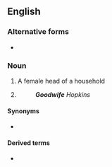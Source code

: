 {{also|Goodwife}}

==English==

===Alternative forms===
* {{sense|title}} {{l|en|Goodwife}}

===Noun===
{{en-noun|goodwives}}

# {{lb|en|obsolete}} A female head of a household
# {{lb|en|obsolete}} {{non-gloss definition|A title of respect for a woman.}}
#: '''''Goodwife''' Hopkins''

====Synonyms====
* {{sense|title}} {{l|en|Mrs}}

====Derived terms====
* {{sense|title}} {{l|en|goody}}